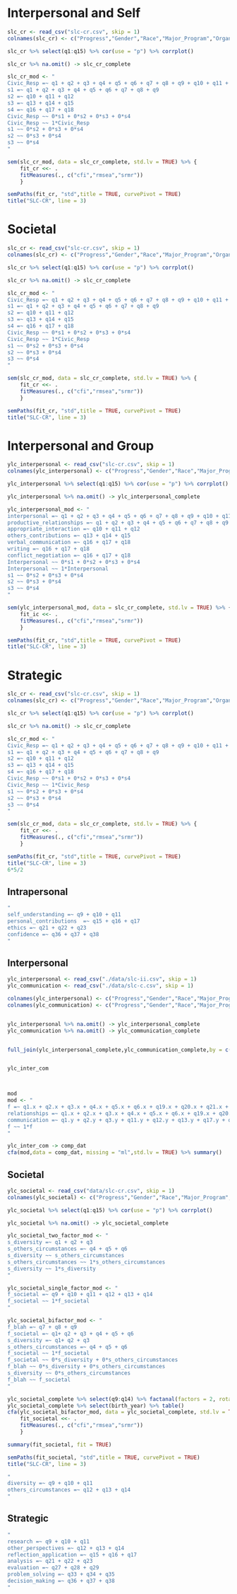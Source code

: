 # Interpersonal and Self

```r

slc_cr <- read_csv("slc-cr.csv", skip = 1)
colnames(slc_cr) <- c("Progress","Gender","Race","Major_Program","Organization","birth_year","why_take_assessment",paste0("q",seq_along(8:25)))

slc_cr %>% select(q1:q15) %>% cor(use = "p") %>% corrplot()

slc_cr %>% na.omit() -> slc_cr_complete

slc_cr_mod <- "
Civic_Resp =~ q1 + q2 + q3 + q4 + q5 + q6 + q7 + q8 + q9 + q10 + q11 + q12 + q13 + q14 + q15 + q16 + q17 + q18
s1 =~ q1 + q2 + q3 + q4 + q5 + q6 + q7 + q8 + q9
s2 =~ q10 + q11 + q12
s3 =~ q13 + q14 + q15
s4 =~ q16 + q17 + q18
Civic_Resp ~~ 0*s1 + 0*s2 + 0*s3 + 0*s4
Civic_Resp ~~ 1*Civic_Resp
s1 ~~ 0*s2 + 0*s3 + 0*s4
s2 ~~ 0*s3 + 0*s4
s3 ~~ 0*s4
"

sem(slc_cr_mod, data = slc_cr_complete, std.lv = TRUE) %>% {
    fit_cr <<- .
    fitMeasures(., c("cfi","rmsea","srmr"))
    }

semPaths(fit_cr, "std",title = TRUE, curvePivot = TRUE)
title("SLC-CR", line = 3)

```

# Societal

```r


slc_cr <- read_csv("slc-cr.csv", skip = 1)
colnames(slc_cr) <- c("Progress","Gender","Race","Major_Program","Organization","birth_year","why_take_assessment",paste0("q",seq_along(8:25)))

slc_cr %>% select(q1:q15) %>% cor(use = "p") %>% corrplot()

slc_cr %>% na.omit() -> slc_cr_complete

slc_cr_mod <- "
Civic_Resp =~ q1 + q2 + q3 + q4 + q5 + q6 + q7 + q8 + q9 + q10 + q11 + q12 + q13 + q14 + q15 + q16 + q17 + q18
s1 =~ q1 + q2 + q3 + q4 + q5 + q6 + q7 + q8 + q9
s2 =~ q10 + q11 + q12
s3 =~ q13 + q14 + q15
s4 =~ q16 + q17 + q18
Civic_Resp ~~ 0*s1 + 0*s2 + 0*s3 + 0*s4
Civic_Resp ~~ 1*Civic_Resp
s1 ~~ 0*s2 + 0*s3 + 0*s4
s2 ~~ 0*s3 + 0*s4
s3 ~~ 0*s4
"

sem(slc_cr_mod, data = slc_cr_complete, std.lv = TRUE) %>% {
    fit_cr <<- .
    fitMeasures(., c("cfi","rmsea","srmr"))
    }

semPaths(fit_cr, "std",title = TRUE, curvePivot = TRUE)
title("SLC-CR", line = 3)

```

# Interpersonal and Group

```r

ylc_interpersonal <- read_csv("slc-cr.csv", skip = 1)
colnames(ylc_interpersonal) <- c("Progress","Gender","Race","Major_Program","Organization","birth_year","why_take_assessment",paste0("q",seq_along(8:25)))

ylc_interpersonal %>% select(q1:q15) %>% cor(use = "p") %>% corrplot()

ylc_interpersonal %>% na.omit() -> ylc_interpersonal_complete

ylc_interpersonal_mod <- "
interpersonal =~ q1 + q2 + q3 + q4 + q5 + q6 + q7 + q8 + q9 + q10 + q11 + q12 + q13 + q14 + q15 + q16 + q17 + q18
productive_relationships =~ q1 + q2 + q3 + q4 + q5 + q6 + q7 + q8 + q9
appropriate_interaction =~ q10 + q11 + q12
others_contributions =~ q13 + q14 + q15
verbal_communication =~ q16 + q17 + q18
writing =~ q16 + q17 + q18
conflict_negotiation =~ q16 + q17 + q18
Interpersonal ~~ 0*s1 + 0*s2 + 0*s3 + 0*s4
Interpersonal ~~ 1*Interpersonal
s1 ~~ 0*s2 + 0*s3 + 0*s4
s2 ~~ 0*s3 + 0*s4
s3 ~~ 0*s4
"

sem(ylc_interpersonal_mod, data = slc_cr_complete, std.lv = TRUE) %>% {
    fit_ic <<- .
    fitMeasures(., c("cfi","rmsea","srmr"))
    }

semPaths(fit_cr, "std",title = TRUE, curvePivot = TRUE)
title("SLC-CR", line = 3)

```

# Strategic

```r
slc_cr <- read_csv("slc-cr.csv", skip = 1)
colnames(slc_cr) <- c("Progress","Gender","Race","Major_Program","Organization","birth_year","why_take_assessment",paste0("q",seq_along(8:25)))

slc_cr %>% select(q1:q15) %>% cor(use = "p") %>% corrplot()

slc_cr %>% na.omit() -> slc_cr_complete

slc_cr_mod <- "
Civic_Resp =~ q1 + q2 + q3 + q4 + q5 + q6 + q7 + q8 + q9 + q10 + q11 + q12 + q13 + q14 + q15 + q16 + q17 + q18
s1 =~ q1 + q2 + q3 + q4 + q5 + q6 + q7 + q8 + q9
s2 =~ q10 + q11 + q12
s3 =~ q13 + q14 + q15
s4 =~ q16 + q17 + q18
Civic_Resp ~~ 0*s1 + 0*s2 + 0*s3 + 0*s4
Civic_Resp ~~ 1*Civic_Resp
s1 ~~ 0*s2 + 0*s3 + 0*s4
s2 ~~ 0*s3 + 0*s4
s3 ~~ 0*s4
"

sem(slc_cr_mod, data = slc_cr_complete, std.lv = TRUE) %>% {
    fit_cr <<- .
    fitMeasures(., c("cfi","rmsea","srmr"))
    }

semPaths(fit_cr, "std",title = TRUE, curvePivot = TRUE)
title("SLC-CR", line = 3)
6*5/2
```


## Intrapersonal
```r
"
self_understanding =~ q9 + q10 + q11
personal_contributions  =~ q15 + q16 + q17
ethics =~ q21 + q22 + q23
confidence =~ q36 + q37 + q38
"
```

## Interpersonal

```r

ylc_interpersonal <- read_csv("./data/slc-ii.csv", skip = 1)
ylc_communication <- read_csv("./data/slc-c.csv", skip = 1)

colnames(ylc_interpersonal) <- c("Progress","Gender","Race","Major_Program","Organization","birth_year","why_take_assessment",paste0("q",seq_along(8:40)))
colnames(ylc_communication) <- c("Progress","Gender","Race","Major_Program","Organization","birth_year","why_take_assessment",paste0("q",seq_along(8:29)))


ylc_interpersonal %>% na.omit() -> ylc_interpersonal_complete
ylc_communication %>% na.omit() -> ylc_communication_complete


full_join(ylc_interpersonal_complete,ylc_communication_complete,by = c("Gender","Race","Major_Program","Organization","birth_year")) -> ylc_inter_com


ylc_inter_com



mod
mod <- "
f =~ q1.x + q2.x + q3.x + q4.x + q5.x + q6.x + q19.x + q20.x + q21.x + q31 + q32 + q33 + q1.y + q2.y + q3.y + q11.y + q12.y + q13.y + q17.y + q18.y + q19.y
relationships =~ q1.x + q2.x + q3.x + q4.x + q5.x + q6.x + q19.x + q20.x + q21.x + q31 + q32 + q33
communication =~ q1.y + q2.y + q3.y + q11.y + q12.y + q13.y + q17.y + q18.y + q19.y
f ~~ 1*f
"

ylc_inter_com -> comp_dat
cfa(mod,data = comp_dat, missing = "ml",std.lv = TRUE) %>% summary()

```

## Societal

```r

ylc_societal <- read_csv("data/slc-cr.csv", skip = 1)
colnames(ylc_societal) <- c("Progress","Gender","Race","Major_Program","Organization","birth_year","why_take_assessment",paste0("q",seq_along(8:25)))

ylc_societal %>% select(q1:q15) %>% cor(use = "p") %>% corrplot()

ylc_societal %>% na.omit() -> ylc_societal_complete

ylc_societal_two_factor_mod <- "
s_diversity =~ q1 + q2 + q3
s_others_circumstances =~ q4 + q5 + q6
s_diversity ~~ s_others_circumstances
s_others_circumstances ~~ 1*s_others_circumstances
s_diversity ~~ 1*s_diversity
"

ylc_societal_single_factor_mod <- "
f_societal =~ q9 + q10 + q11 + q12 + q13 + q14
f_societal ~~ 1*f_societal
"

ylc_societal_bifactor_mod <- "
f_blah =~ q7 + q8 + q9
f_societal =~ q1+ q2 + q3 + q4 + q5 + q6
s_diversity =~ q1+ q2 + q3
s_others_circumstances =~ q4 + q5 + q6
f_societal ~~ 1*f_societal
f_societal ~~ 0*s_diversity + 0*s_others_circumstances
f_blah ~~ 0*s_diversity + 0*s_others_circumstances
s_diversity ~~ 0*s_others_circumstances
f_blah ~~ f_societal
"

ylc_societal_complete %>% select(q9:q14) %>% factanal(factors = 2, rotation = "promax")
ylc_societal_complete %>% select(birth_year) %>% table()
cfa(ylc_societal_bifactor_mod, data = ylc_societal_complete, std.lv = TRUE) %>% {
    fit_societal <<- .
    fitMeasures(., c("cfi","rmsea","srmr"))
    }

summary(fit_societal, fit = TRUE)

semPaths(fit_societal, "std",title = TRUE, curvePivot = TRUE)
title("SLC-CR", line = 3)

"
diversity =~ q9 + q10 + q11
others_circumstances =~ q12 + q13 + q14
"
```

## Strategic

```r

"
research =~ q9 + q10 + q11
other_perspectives =~ q12 + q13 + q14
reflection_application =~ q15 + q16 + q17
analysis =~ q21 + q22 + q23
evaluation =~ q27 + q28 + q29
problem_solving =~ q33 + q34 + q35
decision_making =~ q36 + q37 + q38
"

```

